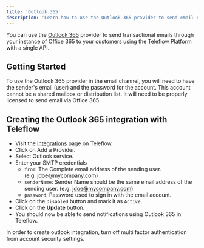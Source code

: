 ```yaml
---
title: 'Outlook 365'
description: 'Learn how to use the Outlook 365 provider to send email notifications using Teleflow'
---
```


You can use the [Outlook 365](https://office.com/) provider to send transactional emails through your instance of Office 365 to your customers using the Teleflow Platform with a single API.

## Getting Started

To use the Outlook 365 provider in the email channel, you will need to have the sender's email (user) and the password for the account. This account cannot be a shared mailbox or distribution list. It will need to be properly licensed to send email via Office 365.

## Creating the Outlook 365 integration with Teleflow

- Visit the [Integrations](https://web.teleflow.khulnasoft.com/integrations?utm_campaign=docs-office365) page on Teleflow.
- Click on Add a Provider.
- Select Outlook service.
- Enter your SMTP credentials
    - `from`: The Complete email address of the sending user. (e.g. [jdoe@mycompany.com](mailto:jdoe@mycompany.com))
    - `senderName`: Sender Name should be the same email address of the sending user. (e.g. [jdoe@mycompany.com](mailto:jdoe@mycompany.com))
    - `password`: Password used to sign in with the email account.
- Click on the `Disabled` button and mark it as `Active`.
- Click on the **Update** button.
- You should now be able to send notifications using Outlook 365 in Teleflow.

<Note> In order to create outlook integration, turn off multi factor authentication from account security settings.</Note>